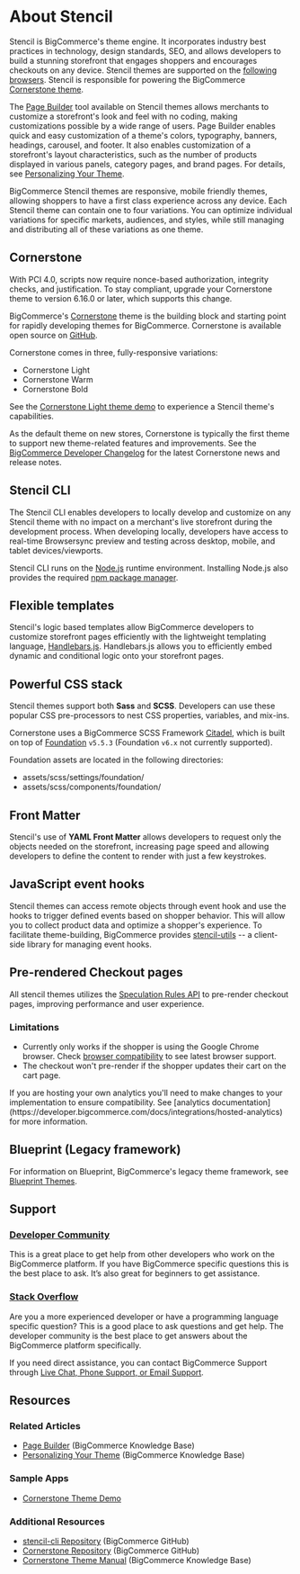 # About Stencil



Stencil is BigCommerce's theme engine. It incorporates industry best practices in technology, design standards, SEO, and allows developers to build a stunning storefront that engages shoppers and encourages checkouts on any device. Stencil themes are supported on the [following browsers](https://support.bigcommerce.com/s/article/Themes-Supported-Browsers). Stencil is responsible for powering the BigCommerce [Cornerstone theme](#cornerstone).

The [Page Builder](/docs/storefront/stencil/content/page-builder) tool available on Stencil themes allows merchants to customize a storefront's look and feel with no coding, making customizations possible by a wide range of users. Page Builder enables quick and easy customization of a theme's colors, typography, banners, headings, carousel, and footer. It also enables customization of a storefront's layout characteristics, such as the number of products displayed in various panels, category pages, and brand pages. For details, see [Personalizing Your Theme](https://support.bigcommerce.com/s/article/Stencil-Themes?language=en_US).


BigCommerce Stencil themes are responsive, mobile friendly themes, allowing shoppers to have a first class experience across any device. Each Stencil theme can contain one to four variations. You can optimize individual variations for specific markets, audiences, and styles, while still managing and distributing all of these variations as one theme.

## Cornerstone
<Callout type="info">With PCI 4.0, scripts now require nonce-based authorization, integrity checks, and justification. To stay compliant, upgrade your Cornerstone theme to version 6.16.0 or later, which supports this change.</Callout>

BigCommerce's [Cornerstone](https://github.com/bigcommerce/cornerstone) theme is the building block and starting point for rapidly developing themes for BigCommerce. Cornerstone is available open source on [GitHub](https://github.com/bigcommerce/cornerstone).

Cornerstone comes in three, fully-responsive variations:

* Cornerstone Light
* Cornerstone Warm
* Cornerstone Bold

See the [Cornerstone Light theme demo](http://cornerstone-light-demo.mybigcommerce.com/) to experience a Stencil theme's capabilities.

As the default theme on new stores, Cornerstone is typically the first theme to support new theme-related features and improvements. See the [BigCommerce Developer Changelog](/release-notes) for the latest Cornerstone news and release notes.

## Stencil CLI

The Stencil CLI enables developers to locally develop and customize on any Stencil theme with no impact on a merchant's live storefront during the development process. When developing locally, developers have access to real-time Browsersync preview and testing across desktop, mobile, and tablet devices/viewports.

Stencil CLI runs on the [Node.js](https://nodejs.org/en/) runtime environment. Installing Node.js also provides the required [npm package manager](https://www.npmjs.com/package/npm).

## Flexible templates

Stencil's logic based templates allow BigCommerce developers to customize storefront pages efficiently with the lightweight templating language, [Handlebars.js](https://handlebarsjs.com/). Handlebars.js allows you to efficiently embed dynamic and conditional logic onto your storefront pages.

## Powerful CSS stack

Stencil themes support both **Sass** and **SCSS**. Developers can use these popular CSS pre-processors to nest CSS properties, variables, and mix-ins.

Cornerstone uses a BigCommerce SCSS Framework [Citadel](https://www.npmjs.com/package/@bigcommerce/citadel), which is built on top of [Foundation](https://foundation.zurb.com/sites/docs/) `v5.5.3` (Foundation `v6.x` not currently supported).

Foundation assets are located in the following directories:
* <span class="fp">assets/scss/settings/foundation/</span>
* <span class="fp">assets/scss/components/foundation/</span>

## Front Matter

Stencil's use of **YAML Front Matter** allows developers to request only the objects needed on the storefront, increasing page speed and allowing developers to define the content to render with just a few keystrokes.

## JavaScript event hooks

Stencil themes can access remote objects through event hook and use the hooks to trigger defined events based on shopper behavior. This will allow you to collect product data and optimize a shopper's experience. To facilitate theme-building, BigCommerce provides [stencil-utils](/docs/storefront/stencil/utils/reference) -- a client-side library for managing event hooks.

## Pre-rendered Checkout pages

All stencil themes utilizes the [Speculation Rules API](https://developer.mozilla.org/en-US/docs/Web/API/Speculation_Rules_API) to pre-render checkout pages, improving performance and user experience.

### Limitations

- Currently only works if the shopper is using the Google Chrome browser.  Check [browser compatibility](https://developer.mozilla.org/en-US/docs/Web/API/Speculation_Rules_API#browser_compatibility) to see latest browser support.
- The checkout won't pre-render if the shopper updates their cart on the cart page.

<Callout type="info">
  If you are hosting your own analytics you'll need to make changes to your implementation to ensure compatibility.  See [analytics documentation](https://developer.bigcommerce.com/docs/integrations/hosted-analytics) for more information.
</Callout>

## Blueprint (Legacy framework)


For information on Blueprint, BigCommerce's legacy theme framework, see [Blueprint Themes](https://support.bigcommerce.com/s/article/Blueprint-Themes?language=en_US).

## Support

### [Developer Community](/community)
This is a great place to get help from other developers who work on the BigCommerce platform. If you have BigCommerce specific questions this is the best place to ask. It’s also great for beginners to get assistance.

### [Stack Overflow](https://stackoverflow.com/questions/tagged/bigcommerce)
Are you a more experienced developer or have a programming language specific question? This is a good place to ask questions and get help. The developer community is the best place to get answers about the BigCommerce platform specifically.

If you need direct assistance, you can contact BigCommerce Support through [Live Chat, Phone Support, or Email Support](https://support.bigcommerce.com/s/contact).

## Resources

### Related Articles

* [Page Builder](https://support.bigcommerce.com/s/article/Page-Builder) (BigCommerce Knowledge Base)
* [Personalizing Your Theme](https://support.bigcommerce.com/s/article/Stencil-Themes?language=en_US) (BigCommerce Knowledge Base)

### Sample Apps

* [Cornerstone Theme Demo](http://cornerstone-light-demo.mybigcommerce.com/)

### Additional Resources
* [stencil-cli Repository](https://github.com/bigcommerce/stencil-cli) (BigCommerce GitHub)
* [Cornerstone Repository](https://github.com/bigcommerce/cornerstone) (BigCommerce GitHub)
* [Cornerstone Theme Manual](https://support.bigcommerce.com/s/article/Cornerstone-Theme-Manual) (BigCommerce Knowledge Base)
